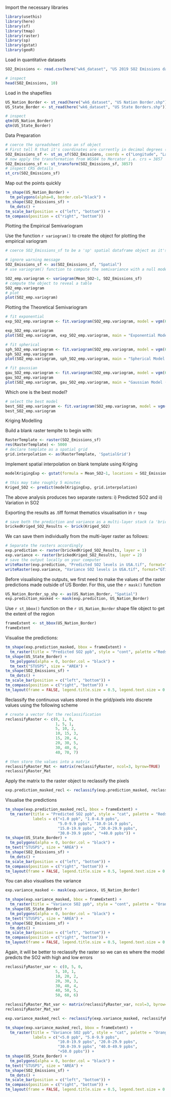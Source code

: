 Import the necessary libraries

```r
library(usethis)
library(here)
library(sf)
library(tmap)
library(raster)
library(sp)
library(gstat)
library(geoR)
```

Load in quantitative datasets

```r
SO2_Emissions <- read.csv(here("wk6_dataset", "US 2019 SO2 Emissions data.csv"))

# inspect
head(SO2_Emissions, 10)
```

Load in the shapefiles

```r
US_Nation_Border <- st_read(here("wk6_dataset", "US Nation Border.shp"))
US_State_Border <- st_read(here("wk6_dataset", "US State Borders.shp"))

# inspect
qtm(US_Nation_Border)
qtm(US_State_Border)
```

Data Preparation

```r
# coerce the spreadsheet into an sf object
# First tell R that it's coordinates are currently in decimal degrees (i.e. WGS84) before the transformation
SO2_Emissions_sf <- st_as_sf(SO2_Emissions, coords = c("Longitude", "Latitude"), crs = 4326)
# now apply the transformation from WGS84 to Mercator i.e. crs = 3857
SO2_Emissions_sf <- st_transform(SO2_Emissions_sf, 3857)
# inspect CRS details
st_crs(SO2_Emissions_sf)
```

Map out the points quickly

```r
tm_shape(US_Nation_Border) +
  tm_polygons(alpha=0, border.col="black") +
tm_shape(SO2_Emissions_sf) +
  tm_dots() +
tm_scale_bar(position = c("left", "bottom")) +
tm_compass(position = c("right", "bottom"))
```

Plotting the Empirical Semivariogram

Use the function `r variogram()` to create the object for plotting the empirical variogram

```r
# coerce SO2_Emissions_sf to be a 'sp' spatial dataframe object as it's variogram does not use 'sf' objects

# ignore warning message
SO2_Emissions_sf <- as(SO2_Emissions_sf, "Spatial")
# use variogram() function to compute the semivariance with a null model Mean_SO2 as outcome

SO2_emp.variogram <- variogram(Mean_SO2~1, SO2_Emissions_sf)
# compute the object to reveal a table
SO2_emp.variogram
# plot
plot(SO2_emp.variogram)
```

Plotting the Theoretical Semivariogram

```r
# fit exponential
exp_SO2_emp.variogram <- fit.variogram(SO2_emp.variogram, model = vgm(65, "Exp", 1180000, 17))

exp_SO2_emp.variogram
plot(SO2_emp.variogram, exp_SO2_emp.variogram, main = "Exponential Model (Nug: 3.6, PSill: 55.9, Range: 296255m")
```

```r
# fit spherical
sph_SO2_emp.variogram <- fit.variogram(SO2_emp.variogram, model = vgm(65, "Sph", 1180000, 17))
sph_SO2_emp.variogram
plot(SO2_emp.variogram, sph_SO2_emp.variogram, main = "Spherical Model (Nug: 10.5, PSill: 49.6, Range: 857452m")
```

```r
# fit gaussian
gau_SO2_emp.variogram <- fit.variogram(SO2_emp.variogram, model = vgm(65, "Gau", 1180000, 17))
gau_SO2_emp.variogram
plot(SO2_emp.variogram, gau_SO2_emp.variogram, main = "Gaussian Model (Nug: 12.8, PSill: 39.1, Range: 244807m")
```

Which one is the best model?

```r
# select the best model
best_SO2_emp.variogram <- fit.variogram(SO2_emp.variogram, model = vgm(c("Exp", "Gau", "Sph")))
best_SO2_emp.variogram
```

Kriging Modelling

Build a blank raster templte to begin with:

```r
RasterTemplate <- raster(SO2_Emissions_sf)
res(RasterTemplate) <- 5000
# declare template as a spatial grid
grid.interpolation <- as(RasterTemplate, 'SpatialGrid')
```

Implement spatial interpolation on blank template using Kriging

```r
modelKrigingExp <- gstat(formula = Mean_SO2~1, locations = SO2_Emissions_sf, model = exp_SO2_emp.variogram)
```

```r
# this may take roughly 5 minutes
Kriged_SO2 <- predict(modelKrigingExp, grid.interpolation)
```
The above analysis produces two separate rasters: i) Predicted SO2 and ii) Variation in SO2

Exporting the results as .tiff format thematics visualisation in `r tmap`


```r
# save both the prediction and variance as a multi-layer stack (a 'brick' raster):
brickedKriged_SO2_Results <- brick(Kriged_SO2)
```

We can save them individually from the multi-layer raster as follows:

```r
# Separate the rasters accordingly
exp.prediction <- raster(brickedKriged_SO2_Results, layer = 1)
exp.variance <- raster(brickedKriged_SO2_Results, layer = 2)
# save the output locally on your computer
writeRaster(exp.prediction, "Predicted SO2 levels in USA.tif", format="GTiff", overwrite = TRUE)
writeRaster(exp.variance, "Variance SO2 levels in USA.tif", format="GTiff", overwrite = TRUE)
```

Before visualising the outputs, we first need to make the values of the raster predictions made outside of US Border. For this, use the `r mask()` function

```r
US_Nation_Border_sp_shp <- as(US_Nation_Border, "Spatial")
exp.prediction_masked <- mask(exp.prediction, US_Nation_Border)
```

Use `r st_bbox()` function on the `r US_Nation_Border` shape file object to get the extent of the region

```r
frameExtent <- st_bbox(US_Nation_Border)
frameExtent
```

Visualise the predictions:

```r
tm_shape(exp.prediction_masked, bbox = frameExtent) +
  tm_raster(title = "Predicted SO2 ppb", style = "cont", palette ="Reds") +
tm_shape(US_State_Border) +
  tm_polygons(alpha = 0, border.col = "black") +
  tm_text("STUSPS", size = "AREA") +
tm_shape(SO2_Emissions_sf) +
  tm_dots() +
tm_scale_bar(position = c("left", "bottom")) +
tm_compass(position = c("right", "bottom")) +
tm_layout(frame = FALSE, legend.title.size = 0.5, legend.text.size = 0.5, legend.position = c("right", "bottom"))
```

Reclassify the continuous values stored in the grid/pixels into discrete values using the following scheme

```r
# create a vector for the reclassification
reclassifyRaster <- c(0, 1, 0,
                      1, 5, 1,
                      5, 10, 2,
                      10, 15, 3,
                      15, 20, 4,
                      20, 30, 5,
                      30, 40, 6,
                      40, 70, 7)

# then store the values into a matrix
reclassifyRaster_Mat <- matrix(reclassifyRaster, ncol=3, byrow=TRUE)
reclassifyRaster_Mat
```

Apply the matrix to the raster object to reclassify the pixels

```r
exp.prediction_masked_recl <- reclassify(exp.prediction_masked, reclassifyRaster_Mat)
```

Visualise the predictions

```r
tm_shape(exp.prediction_masked_recl, bbox = frameExtent) +
  tm_raster(title = "Predicted SO2 ppb", style = "cat", palette = "Reds",
            labels = c("<1.0 ppb", "1.0-4.9 ppbs",
                       "5.0-9.9 ppbs", "10.0-14.9 ppbs",
                       "15.0-19.9 ppbs", "20.0-29.9 ppbs",
                       "30.0-39.9 ppbs", "+40.0 ppbs")) +
tm_shape(US_State_Border) +
  tm_polygons(alpha = 0, border.col = "black") +
tm_text("STUSPS", size = "AREA") +
tm_shape(SO2_Emissions_sf) +
  tm_dots() +
tm_scale_bar(position = c("left", "bottom")) +
tm_compass(position = c("right", "bottom")) +
tm_layout(frame = FALSE, legend.title.size = 0.5, legend.text.size = 0.5, legend.position = c("right", "bottom"))
```

You can also visualises the variance

```r
exp.variance_masked <- mask(exp.variance, US_Nation_Border)

tm_shape(exp.variance_masked, bbox = frameExtent) +
  tm_raster(title = "Variance SO2 ppb", style = "cont", palette = "Oranges") +
tm_shape(US_State_Border) +
  tm_polygons(alpha = 0, border.col = "black") +
tm_text("STUSPS", size = "AREA") +
tm_shape(SO2_Emissions_sf) +
  tm_dots() +
tm_scale_bar(position = c("left", "bottom")) +
tm_compass(position = c("right", "bottom")) +
tm_layout(frame = FALSE, legend.title.size = 0.5, legend.text.size = 0.5, legend.position = c("right", "bottom"))
```

Again, it will be better to reclassify the raster so we can es where the model predicts the SO2 with high and low errors

```r
reclassifyRaster_var <- c(0, 5, 0,
                      5, 10, 1,
                      10, 20, 2,
                      20, 30, 3,
                      30, 40, 4,
                      40, 50, 5,
                      50, 60, 6)

reclassifyRaster_Mat_var <- matrix(reclassifyRaster_var, ncol=3, byrow=TRUE)
reclassifyRaster_Mat_var
```

```r
exp.variance_masked_recl <- reclassify(exp.variance_masked, reclassifyRaster_Mat_var)

tm_shape(exp.variance_masked_recl, bbox = frameExtent) +
  tm_raster(title = "Variance SO2 ppb", style = "cat", palette = "Oranges",
            labels = c("<5.0 ppb", "5.0-9.9 ppbs",
                       "10.0-19.9 ppbs", "20.0-29.9 ppbs",
                       "30.0-39.9 ppbs", "40.0-49.9 ppbs",
                       "+50.0 ppbs")) +
tm_shape(US_State_Border) +
  tm_polygons(alpha = 0, border.col = "black") +
tm_text("STUSPS", size = "AREA") +
tm_shape(SO2_Emissions_sf) +
  tm_dots() +
tm_scale_bar(position = c("left", "bottom")) +
tm_compass(position = c("right", "bottom")) +
tm_layout(frame = FALSE, legend.title.size = 0.5, legend.text.size = 0.5, legend.position = c("right", "bottom"))
```